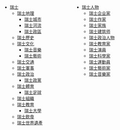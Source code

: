 <div style="float:left; width:47%;">
*[[:Category:瑞士|瑞士]]
**[[:Category:瑞士地理|瑞士地理]]
***[[:Category:瑞士城市|瑞士城市]]
***[[:Category:瑞士河流|瑞士河流]]
***[[:Category:瑞士行政區劃|瑞士政區]]
**[[:Category:瑞士历史|瑞士歷史]]
**[[:Category:瑞士文化|瑞士文化]]
***[[:Category:瑞士音樂|瑞士音樂]]
***[[:Category:瑞士藝術|瑞士藝術]]
**[[:Category:瑞士交通|瑞士交通]]
**[[:Category:瑞士軍事|瑞士軍事]]
**[[:Category:瑞士政治|瑞士政治]]
***[[:Category:瑞士政黨|瑞士政黨]]
**[[:Category:瑞士體育|瑞士體育]]
***[[:Category:瑞士足球|瑞士足球]]
**[[:Category:瑞士組織|瑞士組織]]
**[[:Category:瑞士教育|瑞士教育]]
***[[:Category:瑞士大學|瑞士大學]]
**[[:Category:瑞士飲食|瑞士飲食]]
**[[:Category:瑞士世界遺產|瑞士世界遺產]]
</div>
<div style="float:left; width:47%;">
*[[:Category:瑞士人|瑞士人物]]
**[[:Category:瑞士企业家|瑞士企业家]]
**[[:Category:瑞士作家|瑞士作家]]
**[[:Category:瑞士家族|瑞士家族]]
**[[:Category:瑞士建筑师|瑞士建筑师]]
**[[:Category:瑞士政治人物|瑞士政治人物]]
**[[:Category:瑞士教育家|瑞士教育家]]
**[[:Category:瑞士演員|瑞士演員]]
**[[:Category:瑞士科學家|瑞士科學家]]
**[[:Category:瑞士運動員|瑞士運動員]]
**[[:Category:瑞士藝術家|瑞士藝術家]]
**[[:Category:瑞士音樂家|瑞士音樂家]]
</div>